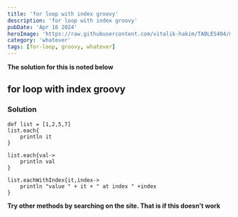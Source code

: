 ```yaml
---
title: 'for loop with index groovy'
description: 'for loop with index groovy'
pubDate: 'Apr 16 2024'
heroImage: 'https://raw.githubusercontent.com/vitalik-hakim/TABLES404/main/error_b/misc.png'
category: 'whatever'
tags: [for-loop, groovy, whatever]
---
```


**The solution for this is noted below**

## for loop with index groovy

### Solution

```whatever
def list = [1,2,5,7]
list.each{
    println it
}

list.each{val->
    println val
}

list.eachWithIndex{it,index->
    println "value " + it + " at index " +index
}
```

**Try other methods by searching on the site. That is if this doesn't work**
